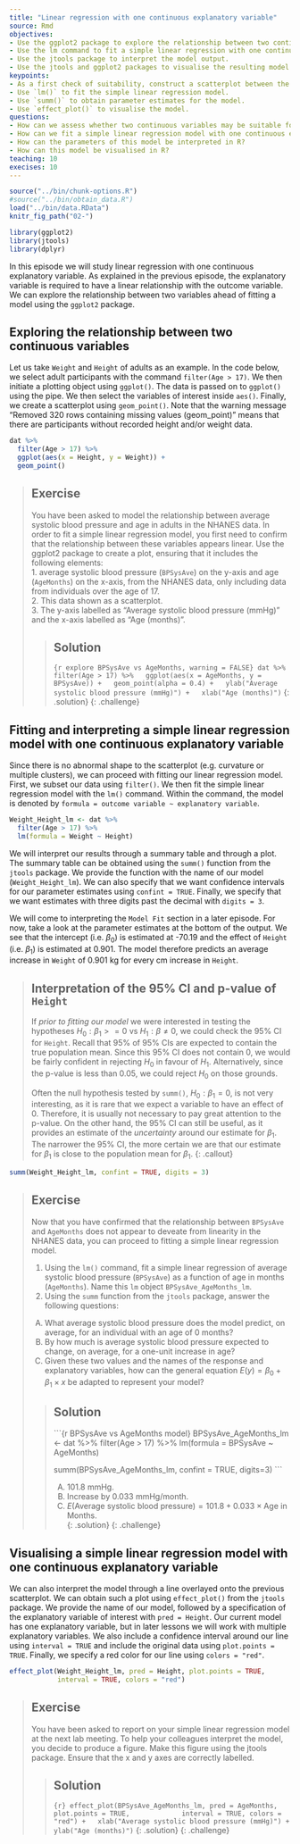 ---
title: "Linear regression with one continuous explanatory variable"
source: Rmd
objectives:
- Use the ggplot2 package to explore the relationship between two continuous variables.
- Use the lm command to fit a simple linear regression with one continuous explanatory variable.
- Use the jtools package to interpret the model output.
- Use the jtools and ggplot2 packages to visualise the resulting model.
keypoints: 
- As a first check of suitability, construct a scatterplot between the continuous variables.
- Use `lm()` to fit the simple linear regression model.
- Use `summ()` to obtain parameter estimates for the model.
- Use `effect_plot()` to visualise the model. 
questions: 
- How can we assess whether two continuous variables may be suitable for simple linear regression?
- How can we fit a simple linear regression model with one continuous explanatory variable in R?
- How can the parameters of this model be interpreted in R?
- How can this model be visualised in R?
teaching: 10
execises: 10
---

```{r, include=FALSE}
source("../bin/chunk-options.R")
#source("../bin/obtain_data.R")
load("../bin/data.RData")
knitr_fig_path("02-")
```

```{r load data, include=FALSE}
library(ggplot2)
library(jtools)
library(dplyr)
```

In this episode we will study linear regression with one continuous explanatory variable. As explained in the previous episode, the explanatory variable is required to have a linear relationship with the outcome variable. We can explore the relationship between two variables ahead of fitting a model using the `ggplot2` package.

## Exploring the relationship between two continuous variables
Let us take `Weight` and `Height` of adults as an example. In the code below, we select adult participants with the command `filter(Age > 17)`. We then initiate a plotting object using `ggplot()`. The data is passed on to `ggplot()` using the pipe. We then select the variables of interest inside `aes()`. Finally, we create a scatterplot using `geom_point()`. Note that the warning message "Removed 320 rows containing missing values (geom_point)" means that there are participants without recorded height and/or weight data.

```{r Height vs Weight plot}
dat %>%
  filter(Age > 17) %>%
  ggplot(aes(x = Height, y = Weight)) +
  geom_point()
```

> ## Exercise  
> You have been asked to model the relationship between average systolic blood pressure
> and age in adults in the NHANES data. In order to fit a simple 
> linear regression model, you first need to confirm 
> that the relationship between these
> variables appears linear. Use the ggplot2 package to create a plot,
> ensuring that it includes the following elements:  
> 1. average systolic blood pressure (`BPSysAve`) on the y-axis and age
> (`AgeMonths`) on the x-axis, from the NHANES data, only including data from individuals over the age of 17.  
> 2. This data shown as a scatterplot.  
> 3. The y-axis labelled as "Average systolic blood pressure (mmHg)" and the x-axis labelled
> as "Age (months)". 
>
> > ## Solution
> > 
> > ```{r explore BPSysAve vs AgeMonths, warning = FALSE}
> > dat %>%
> >   filter(Age > 17) %>%
> >   ggplot(aes(x = AgeMonths, y = BPSysAve)) +
> >   geom_point(alpha = 0.4) +
> >   ylab("Average systolic blood pressure (mmHg)") +
> >   xlab("Age (months)")
> > ```
> {: .solution}
{: .challenge}


## Fitting and interpreting a simple linear regression model with one continuous explanatory variable
Since there is no abnormal shape to the scatterplot (e.g. curvature or multiple clusters), we can proceed with fitting our linear regression model. First, we subset our data using `filter()`. We then fit the simple linear regression model with the `lm()` command. Within the command, the model is denoted by `formula = outcome variable ~ explanatory variable`. 

```{r fit Weigth vs Height}
Weight_Height_lm <- dat %>%
  filter(Age > 17) %>%
  lm(formula = Weight ~ Height)
```

We will interpret our results through a summary table and through a plot. The summary table can be obtained using the `summ()` function from the `jtools` package. We provide the function with the name of our model (`Weight_Height_lm`). We can also specify that we want confidence intervals for our parameter estimates using `confint = TRUE`. Finally, we specify that we want estimates with three digits past the decimal with `digits = 3`.  

We will come to interpreting the `Model Fit` section in a later episode. For now, take a look at the parameter estimates at the bottom of the output. We see that the intercept (i.e. $\beta_0$) is estimated at -70.19 and the effect of `Height` (i.e. $\beta_1$) is estimated at 0.901. The model therefore predicts an average increase in `Weight` of 0.901 kg for every cm increase in `Height`.   

> ## Interpretation of the 95% CI and p-value of `Height`
> 
> If *prior to fitting our model* we were interested in testing the hypotheses 
> $H_0: \beta_1 > = 0$ vs $H_1: \beta \neq 0$, we could check the 95% CI 
> for `Height`. Recall that 95% of 95% CIs are expected to contain the true population 
> mean. Since this 95% CI does not contain 0, we would be fairly confident in rejecting 
> $H_0$ in favour of $H_1$. Alternatively, since the p-value is less than 0.05, 
> we could reject $H_0$ on those grounds. 
>
> Often the null hypothesis tested by `summ()`, $H_0: \beta_1 = 0$, is not very 
> interesting, as it is rare that we expect a variable to have an effect of 0. 
> Therefore, it is usually not necessary to pay great attention to the 
> p-value. On the other hand, the 95% CI can still be useful, as it provides an estimate
> of the *uncertainty* around our estimate for $\beta_1$. The narrower the 95% CI, 
> the more certain we are that our estimate for $\beta_1$ is close to the population 
> mean for $\beta_1$. 
{: .callout}

```{r summ Weight_Height_lm}
summ(Weight_Height_lm, confint = TRUE, digits = 3)
```

> ## Exercise  
> Now that you have confirmed that the relationship between `BPSysAve`
> and `AgeMonths` does not appear to deveate from linearity in the NHANES data, 
> you can proceed to fitting a simple linear regression model.  
>   
> 1. Using the `lm()` command, fit a simple linear regression of average systolic blood pressure
> (`BPSysAve`) as a function of age in months (`AgeMonths`). 
> Name this `lm` object `BPSysAve_AgeMonths_lm`.  
> 2. Using the `summ` function from the `jtools` package, answer the following questions:
>   
> A) What average systolic blood pressure does the model predict, on average,
> for an individual with an age of 0 months?  
> B) By how much is average systolic blood pressure expected to change, on average, for
> a one-unit increase in age?  
> C) Given these two values and the names of the response and explanatory
> variables, how can the general equation $E(y) = \beta_0 + {\beta}_1 
> \times x$ be adapted to represent your model? 
>
> > ## Solution
> > 
> > ```{r BPSysAve vs AgeMonths model}
> > BPSysAve_AgeMonths_lm <- dat %>% 
> >   filter(Age > 17) %>%
> >   lm(formula = BPSysAve ~ AgeMonths)
> > 
> > summ(BPSysAve_AgeMonths_lm, confint = TRUE, digits=3)
> > ```
> > 
> > A) 101.8 mmHg.  
> > B) Increase by 0.033 mmHg/month.    
> > C) $E(\text{Average systolic blood pressure}) = 101.8 + 0.033 \times \text{Age in Months}$.  
> {: .solution}
{: .challenge}

## Visualising a simple linear regression model with one continuous explanatory variable
We can also interpret the model through a line overlayed onto the previous scatterplot. We can obtain such a plot using `effect_plot()` from the `jtools` package. We provide the name of our model, followed by a specification of the explanatory variable of interest with `pred = Height`. Our current model has one explanatory variable, but in later lessons we will work with multiple explanatory variables. We also include a confidence interval around our line using `interval = TRUE` and include the original data using `plot.points = TRUE`. Finally, we specify a red color for our line using `colors = "red"`. 

```{r effect plot weight vs height}
effect_plot(Weight_Height_lm, pred = Height, plot.points = TRUE,
            interval = TRUE, colors = "red")
```


> ## Exercise  
> You have been asked to report on your simple linear regression model at 
> the next lab meeting. To help your colleagues interpret the model, you
> decide to produce a figure. Make this figure using the jtools package.
> Ensure that the x and y axes are correctly labelled.
>
> > ## Solution
> > ```{r}
> > effect_plot(BPSysAve_AgeMonths_lm, pred = AgeMonths, plot.points = TRUE,
> >             interval = TRUE, colors = "red") +
> >   xlab("Average systolic blood pressure (mmHg)") + 
> >   ylab("Age (months)")
> > ```
> {: .solution}
{: .challenge}


